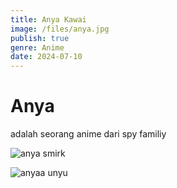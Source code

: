 ```yaml
---
title: Anya Kawai
image: /files/anya.jpg
publish: true
genre: Anime
date: 2024-07-10
---
```

# **Anya**

adalah seorang anime dari spy familiy

![anya smirk](https://akcdn.detik.net.id/visual/2022/06/30/anime-spy-x-family-anya-forger_169.jpeg?w=650)

![anyaa unyu](https://image.popmama.com/content-images/post/20221019/anya-forger-1-30c558ae6b69392e819ead51d4ca244e.jpg?width=600&height=auto)
